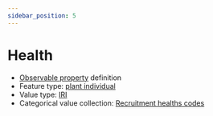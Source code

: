 ```yaml
---
sidebar_position: 5
---
```



# Health

- [Observable property](/viewers/dawe-vocabs?uri=https://linked.data.gov.au/def/test/dawe-cv/8b507482-2280-4e73-b5cb-d80405876d52) definition
- Feature type: [plant individual](http://linked.data.gov.au/def/tern-cv/60d7edf8-98c6-43e9-841c-e176c334d270)
- Value type: [IRI](https://w3id.org/tern/ontologies/tern/IRI)
- Categorical value collection: [Recruitment healths codes](/viewers/dawe-vocabs?uri=https://linked.data.gov.au/def/test/dawe-cv/785f818c-0c8c-480b-b8e5-43ea9fda70f0)

<Example protocolModule="recruitment-survivorship" observableProperty="https://linked.data.gov.au/def/test/dawe-cv/8b507482-2280-4e73-b5cb-d80405876d52" />
